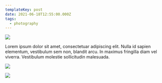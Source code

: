 ```yaml
---
templateKey: post
date: 2021-06-18T12:55:00.000Z
tags:
  - photography
---
```

![](../../static/assets/20210618-IMG_4278.jpg)

Lorem ipsum dolor sit amet, consectetuar adipiscing elit. Nulla id sapien elementum, vestibulum sem non, blandit arcu. In maximus fringilla diam vel viverra. Vestibulum molestie sollicitudin malesuada.

![](../../static/assets/20210618-IMG_4285.jpg)

![](../../static/assets/20210618-IMG_4292.jpg)